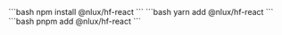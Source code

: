 
<Tabs groupId="package" queryString>
    <TabItem value="npm" label="NPM">
        ```bash
        npm install @nlux/hf-react
        ```
    </TabItem>
    <TabItem value="yarn" label="Yarn">
        ```bash
        yarn add @nlux/hf-react
        ```
    </TabItem>
    <TabItem value="pnpm" label="PNPM">
        ```bash
        pnpm add @nlux/hf-react
        ```
    </TabItem>
</Tabs>